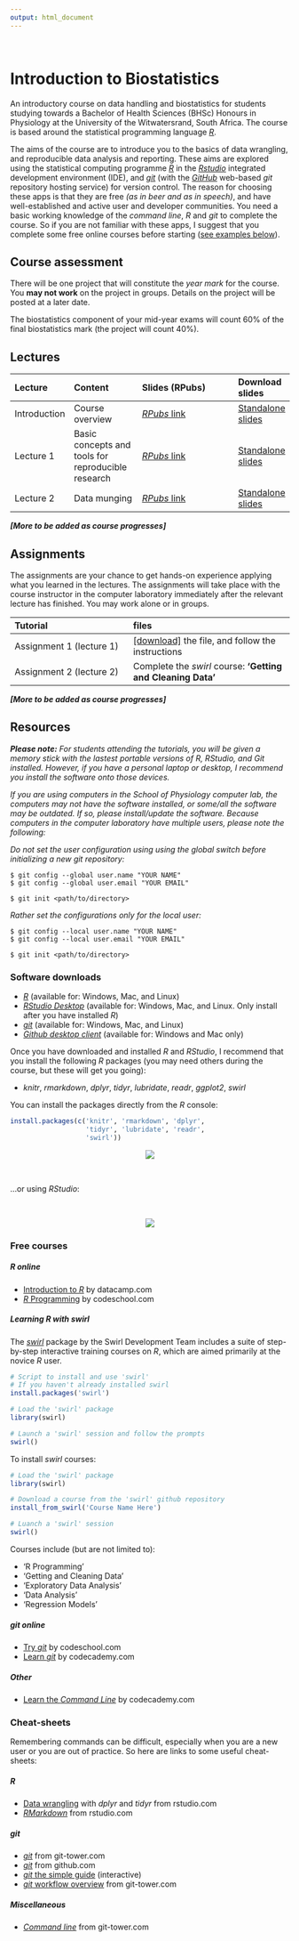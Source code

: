 ```yaml
---
output: html_document
---
```

<br>

# Introduction to Biostatistics
An introductory course on data handling and biostatistics for students studying towards a Bachelor of Health Sciences (BHSc) Honours in Physiology at the University of the Witwatersrand, South Africa. The course is based around the statistical programming language [_R_](//www.r-project.org).

The aims of the course are to introduce you to the basics of data wrangling, and reproducible data analysis and reporting. These aims are explored using the statistical computing programme [_R_](//www.r-project.org/) in the [_Rstudio_](//www.rstudio.com) integrated development environment (IDE), and [_git_](//git-scm.com/) (with the [_GitHub_](//github.com/) web-based _git_ repository hosting service) for version control. The reason for choosing these apps is that they are free _(as in beer and as in speech)_, and have well-established and active user and developer communities. You need a basic working knowledge of the _command line_, _R_ and _git_ to complete the course. So if you are not familiar with these apps, I suggest that you complete some free online courses before starting ([see examples below](#free-courses)).

## Course assessment

There will be one project that will constitute the _year mark_ for the course. You **may not work** on the project in groups. Details on the project will be posted at a later date.

The biostatistics component of your mid-year exams will count 60% of the final biostatistics mark (the project will count 40%). 

## Lectures

|Lecture       |Content                                |Slides (RPubs)                                                           |Download slides        |
|:--------------|:--------------------------------------|:------------------------------------------------------------------------|:---------------------|
|Introduction   |Course overview                        |[_RPubs_ link](//rpubs.com/kamermanpr/PHSL4005-biostats-introduction)|[Standalone slides](//dl.dropboxusercontent.com/u/11805474/PHSL4005-biostats/lectures/introduction.html?dl=1)|
|Lecture 1 |Basic concepts and tools for reproducible research|[_RPubs_ link](//rpubs.com/kamermanpr/PHSL4005-biostats-lecture-1)  | [Standalone slides](//dl.dropboxusercontent.com/u/11805474/PHSL4005-biostats/lectures/lecture_1.html?dl=1)|
|Lecture 2 |Data munging|[_RPubs_ link](//rpubs.com/kamermanpr/PHSL4005-biostats-lecture-2)  | [Standalone slides](//dl.dropboxusercontent.com/u/11805474/PHSL4005-biostats/lectures/lecture_2.html?dl=1)|

_**[More to be added as course progresses]**_

## Assignments

The assignments are your chance to get hands-on experience applying what you learned in the lectures. The assignments will take place with the course instructor in the computer laboratory immediately after the relevant lecture has finished. You may work alone or in groups.

|Tutorial                   |files                                |
|:--------------------------|:------------------------------------|
|Assignment 1 (lecture 1)   |[[download]](//https://dl.dropboxusercontent.com/u/11805474/PHSL4005-biostats/assignments/assignment-1.md?dl=1) the file, and follow the instructions |
|Assignment 2 (lecture 2)   |Complete the _swirl_ course: **'Getting and Cleaning Data'** |

_**[More to be added as course progresses]**_

## Resources

_**Please note:** For students attending the tutorials, you will be given a memory stick with the lastest portable versions of R, RStudio, and Git installed. However, if you have a personal laptop or desktop, I recommend you install the software onto those devices._

_If you are using computers in the School of Physiology computer lab, the computers may not have the software installed, or some/all the software may be outdated. If so, please install/update the software. Because computers in the computer laboratory have multiple users, please note the following:_

_Do not set the user configuration using using the global switch before initializing a new git repository:_

```
$ git config --global user.name "YOUR NAME"
$ git config --global user.email "YOUR EMAIL"

$ git init <path/to/directory>
```

_Rather set the configurations only for the local user:_ 

```
$ git config --local user.name "YOUR NAME"
$ git config --local user.email "YOUR EMAIL"

$ git init <path/to/directory>
```

### Software downloads

* [_R_](//cran.r-project.org) (available for: Windows, Mac, and Linux)
* [_RStudio Desktop_](//www.rstudio.com/products/rstudio/download/) (available for: Windows, Mac, and Linux. Only install after you have installed _R_)
* [_git_](//git-scm.com/downloads) (available for: Windows, Mac, and Linux)
* [_Github desktop client_](//desktop.github.com) (available for: Windows and Mac only)

Once you have downloaded and installed _R_ and _RStudio_, I recommend that you install the following _R_ packages (you may need others during the course, but these will get you going):

* _knitr_, _rmarkdown_, _dplyr_, _tidyr_, _lubridate_, _readr_, _ggplot2_, _swirl_

You can install the packages directly from the _R_ console:

```r
install.packages(c('knitr', 'rmarkdown', 'dplyr',
                   'tidyr', 'lubridate', 'readr',
                   'swirl'))
```

<p style="text-align:center">
<img src="./images/install-packages-1.gif" style="max-width:80%;height:auto;">
</p>

<br>

...or using _RStudio_:

<br>

<p style="text-align:center">
<img src="./images/install-packages-2.gif" style="max-width:80%;height:auto;">
</p>

### Free courses

##### _R_ online
* [Introduction to _R_](//www.datacamp.com/courses/free-introduction-to-r) by datacamp.com  
* [_R_ Programming](//www.codeschool.com/courses/try-r) by codeschool.com  

##### Learning _R_ with _swirl_
The [_swirl_](//swirlstats.com) package by the Swirl Development Team includes a suite of step-by-step interactive training courses on _R_, which are aimed primarily at the novice _R_ user.

```r
# Script to install and use 'swirl'
# If you haven't already installed swirl
install.packages('swirl')

# Load the 'swirl' package
library(swirl)

# Launch a 'swirl' session and follow the prompts
swirl()
```

To install _swirl_ courses:
```r
# Load the 'swirl' package
library(swirl)

# Download a course from the 'swirl' github repository
install_from_swirl('Course Name Here')

# Luanch a 'swirl' session
swirl()
```

Courses include (but are not limited to):

* 'R Programming'
* 'Getting and Cleaning Data'
* 'Exploratory Data Analysis'
* 'Data Analysis'
* 'Regression Models'

##### _git_ online
* [Try _git_](//www.codeschool.com/courses/try-git) by codeschool.com 
* [Learn _git_](//www.codecademy.com/learn/learn-git) by codecademy.com

##### Other
* [Learn the _Command Line_](//www.codecademy.com/learn/learn-the-command-line) by codecademy.com  

### Cheat-sheets

Remembering commands can be difficult, especially when you are a new user or you are out of practice. So here are links to some useful cheat-sheets:  

##### _R_
* [Data wrangling](//www.rstudio.com/wp-content/uploads/2015/02/data-wrangling-cheatsheet.pdf) with _dplyr_ and _tidyr_ from rstudio.com   
- [_RMarkdown_](//www.rstudio.com/wp-content/uploads/2015/02/rmarkdown-cheatsheet.pdf) from rstudio.com  

##### _git_
* [_git_](//www.git-tower.com/blog/git-cheat-sheet/) from git-tower.com  
* [_git_](//training.github.com/kit/downloads/github-git-cheat-sheet.pdf) from github.com
* [_git_ the simple guide](//rogerdudler.github.io/git-guide/) (interactive)
* [_git_ workflow overview](//www.git-tower.com/blog/workflow-of-version-control/) from git-tower.com  

##### Miscellaneous
* [_Command line_](//www.git-tower.com/blog/command-line-cheat-sheet/) from git-tower.com
